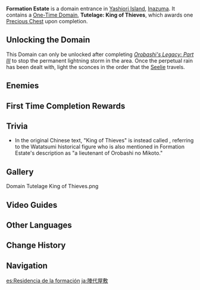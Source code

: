 {{Domain Infobox
|image        = Domain Formation Estate.png
|type         = One-Time
|description  = This estate once belonged to [[Akuou|a lieutenant]] of [[Orobashi|Orobashi no Mikoto]], until he, the body of his god, and the sky alike were rent open by [[Musou no Hitotachi|a flash of lightning]].
|region       = Inazuma
|area         = Yashiori Island
|subarea      = Jakotsu Mine
|requiredAR   = 35
|recLevel     = WL-dependent<!--47/90-->
|recElements  = Pyro,Electro,Cryo,Anemo
}}
{{Description|Once a samurai residence, now occupied by bandits. Purge the evildoers from within this place.|Tutelage: King of Thieves}}
'''Formation Estate''' is a domain entrance in [[Yashiori Island]], [[Inazuma]]. It contains a [[One-Time Domain]], '''Tutelage: King of Thieves''', which awards one [[Precious Chest]] upon completion.

==Unlocking the Domain==
This Domain can only be unlocked after completing ''[[Orobashi's Legacy: Part III]]'' to stop the permanent lightning storm in the area. Once the perpetual rain has been dealt with, light the sconces in the order that the [[Seelie]] travels.

==Enemies==
{{Domain Enemies
|name1=Tutelage: King of Thieves
|target1=Defeat 10 enemies.
|enemies1=Kairagi: Dancing Thunder;Kairagi: Fiery Might;Treasure Hoarders: Hydro Potioneer*2//Nobushi: Hitsukeban*2;Nobushi: Kikouban*2;Treasure Hoarders: Hydro Potioneer;Treasure Hoarders: Electro Potioneer
}}

==First Time Completion Rewards==
{{Card|Primogem|40}}
{{Card|Adventure EXP|500}}
{{Card|Electro Sigil|5}}
{{Card|Hopeful Heart|1|rarity=4|stars=1}}
{{Card|Guide to Light|2}}
{{Card|Hero's Wit|3}}
{{Card|Mystic Enhancement Ore|5}}
{{Card|Mora|30,000}}

==Trivia==
*In the original Chinese text, "King of Thieves" is instead called {{Lang|"Pavilion of [[Akuou]] ('Evil King')"|zh=稽古・恶王亭|zh_rm=Jīgǔ Èwáng-tíng}}, referring to the Watatsumi historical figure who is also mentioned in Formation Estate's description as "a lieutenant of Orobashi no Mikoto."

==Gallery==
<gallery>
Domain Tutelage King of Thieves.png
</gallery>

==Video Guides==
{{EVT
|video1   = https://youtu.be/9q58UCJoJY8
|caption1 = Unlocking Formation Estate Guide

|video2   = https://youtu.be/3nALTXyOsJo
|caption2 = Unlocking Formation Estate Guide
}}

==Other Languages==
{{Other Languages
|en      = Formation Estate
|zhs     = 阵代屋敷
|zhs_rm  = Zhèndài Wūfū
|zht     = 陣代屋敷
|zht_rm  = Zhèndài Wūfū
|zh_tl   = Acting General's Estate{{Sino|zh|ja}}
|ja      = 陣代屋敷
|ja_rm   = Jindai Yashiki
|ja_tl   = Acting General's Estate
|ko      = 진다이의 {{tt|저택|邸宅}}
|ko_rm   = Jindai-ui Jeotaek
|ko_tl   = Jindai's Mansion
|es      = Residencia de la formación
|es_tl   = Residence of the Formation
|fr      = Domaine de formation
|fr_tl   = Formation Estate
|ru      = Поместье формации
|ru_tl   = Formation Estate
|th      = ที่พำนักแดนทมิฬ
|th_rm   = Thi pham nak dae not min
|th_tl   = Abode (in) Ruthless Land
|vi      = {{tt|Dinh Thự|營墅}} Lâu Đời
|vi_tl   = Old Mansion
|de      = Formations-Anwesen
|de_tl   = Formation Estate
|id      = Formation Estate
|pt      = Propriedade de Formação
|pt_tl   = 
|tr      = Teşkil Konağı
|tr_tl   = 
|it      = Residenza della formazione
|it_tl   = 
}}

==Change History==
{{Change History|2.0}}

==Navigation==
{{Domain Navbox|Permanent}}

[[es:Residencia de la formación]]
[[ja:陣代屋敷]]